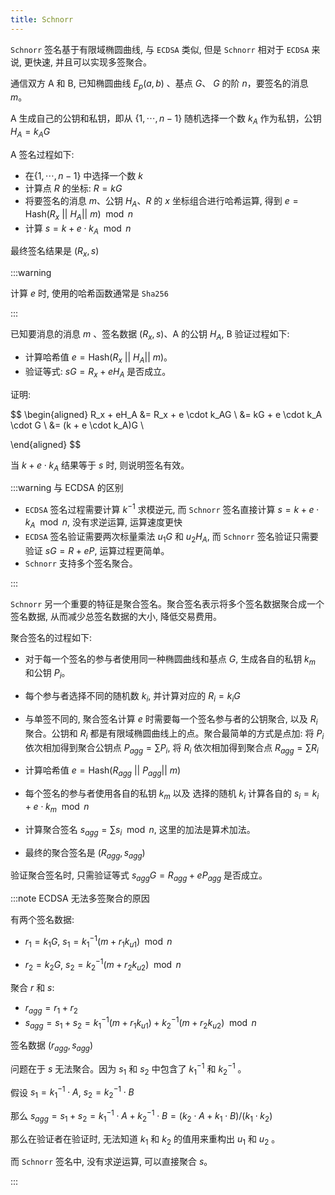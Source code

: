 ```yaml
---
title: Schnorr
---
```


`Schnorr` 签名基于有限域椭圆曲线, 与 `ECDSA` 类似, 但是 `Schnorr` 相对于 `ECDSA` 来说, 更快速, 并且可以实现多签聚合。

通信双方 A 和 B, 已知椭圆曲线 $E_p(a, b)$ 、基点 $G$、 $G$ 的阶 $n$，要签名的消息 $m$。

A 生成自己的公钥和私钥，即从 $\{1,\cdots,n-1\}$ 随机选择一个数 $k_A$ 作为私钥，公钥 $H_A=k_AG$

A 签名过程如下:

- 在$\{1,\cdots,n-1\}$ 中选择一个数 $k$
- 计算点 $R$ 的坐标: $R = kG$
- 将要签名的消息 $m$、公钥 $H_A$、$R$ 的 $x$ 坐标组合进行哈希运算, 得到 $e=\mathrm{Hash}(R_x \ || \ H_A|| \ m) \mod n$
- 计算 $s = k + e \cdot k_A \mod n$

最终签名结果是 $(R_x, s)$

:::warning

计算 $e$ 时, 使用的哈希函数通常是 `Sha256`

:::

已知要消息的消息 $m$ 、签名数据 $(R_x, s)$、A 的公钥 $H_A$, B 验证过程如下:

- 计算哈希值 $e = \mathrm{Hash}(R_x \ || \ H_A|| \ m)$。
- 验证等式: $sG = R_x + eH_A$ 是否成立。

证明:

$$
\begin{aligned}
R_x + eH_A
&= R_x + e \cdot k_AG \\
&= kG + e \cdot k_A \cdot G \\
&= (k + e \cdot k_A)G \\

\end{aligned}
$$

当 $k + e \cdot k_A$ 结果等于 $s$ 时, 则说明签名有效。

:::warning 与 ECDSA 的区别

- `ECDSA` 签名过程需要计算 $k^{-1}$ 求模逆元, 而 `Schnorr` 签名直接计算 $s = k + e \cdot k_A \mod n$, 没有求逆运算, 运算速度更快
- `ECDSA` 签名验证需要两次标量乘法 $u_1G$ 和 $u_2H_A$, 而 `Schnorr` 签名验证只需要验证 $sG = R + eP$, 运算过程更简单。
- `Schnorr` 支持多个签名聚合。

:::

`Schnorr` 另一个重要的特征是聚合签名。聚合签名表示将多个签名数据聚合成一个签名数据, 从而减少总签名数据的大小, 降低交易费用。

聚合签名的过程如下:

- 对于每一个签名的参与者使用同一种椭圆曲线和基点 $G$, 生成各自的私钥 $k_m$ 和公钥 $P_i$。

- 每个参与者选择不同的随机数 $k_i$, 并计算对应的 $R_i = k_iG$

- 与单签不同的, 聚合签名计算 $e$ 时需要每一个签名参与者的公钥聚合, 以及 $R_i$ 聚合。公钥和 $R_i$ 都是有限域椭圆曲线上的点。聚合最简单的方式是点加: 将 $P_i$ 依次相加得到聚合公钥点 $P_{agg} = \sum P_i$, 将 $R_i$ 依次相加得到聚合点 $R_{agg} = \sum R_i$

- 计算哈希值 $e = \mathrm{Hash}(R_{agg} \ || \ P_{agg}|| \ m)$

- 每个签名的参与者使用各自的私钥 $k_m$ 以及 选择的随机 $k_i$ 计算各自的 $s_i = k_i + e \cdot k_m \mod n$

- 计算聚合签名 $s_{agg} = \sum s_i \mod n$, 这里的加法是算术加法。

- 最终的聚合签名是 $(R_{agg}, s_{agg})$

验证聚合签名时, 只需验证等式 $s_{agg}G = R_{agg} + eP_{agg}$ 是否成立。

:::note ECDSA 无法多签聚合的原因

有两个签名数据:

- $r_1=k_1G$, $s_1 = k_1^{-1}(m + r_1k_{u1}) \mod n$

- $r_2=k_2G$, $s_2 = k_2^{-1}(m + r_2k_{u2}) \mod n$

聚合 $r$ 和 $s$:

- $r_{agg} = r_1 + r_2$
- $s_{agg} = s_1 + s_ 2 = k_1^{-1}(m + r_1k_{u1}) + k_2^{-1}(m + r_2k_{u2}) \mod n$

签名数据 $(r_{agg}, s_{agg})$

问题在于 $s$ 无法聚合。因为 $s_1$ 和 $s_2$ 中包含了 $k_1^{-1}$ 和 $k_2^{-1}$ 。

假设 $s_1 = k_1^{-1} \cdot A$, $s_2 = k_2^{-1} \cdot B$

那么 $s_{agg} = s_1 + s_2 = k_1^{-1} \cdot A + k_2^{-1} \cdot B = (k_2 \cdot A + k_1 \cdot B) / (k_1 \cdot k_2)$

那么在验证者在验证时, 无法知道 $k_1$ 和 $k_2$ 的值用来重构出 $u_1$ 和 $u_2$ 。

而 `Schnorr` 签名中, 没有求逆运算, 可以直接聚合 $s$。

:::
